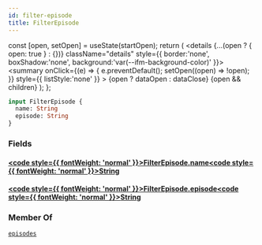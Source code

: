 ```yaml
---
id: filter-episode
title: FilterEpisode
---
```









  const [open, setOpen] = useState(startOpen);
  return (
    <details {...(open ? { open: true } : {})} className="details" style={{ border:'none', boxShadow:'none', background:'var(--ifm-background-color)' }}>
      <summary
        onClick={(e) => {
          e.preventDefault();
          setOpen((open) => !open);
        }}
        style={{ listStyle:'none' }}
      >
      {open ? dataOpen : dataClose}
      </summary>
      {open && children}
    </details>
  );
};











```graphql
input FilterEpisode {
  name: String
  episode: String
}
```




### Fields

#### [<code style={{ fontWeight: 'normal' }}>FilterEpisode.<b>name</b></code>](#)<Bullet />[<code style={{ fontWeight: 'normal' }}><b>String</b></code>](/types/scalars/string.mdx) <Badge class="badge badge--secondary " text="scalar"/> 



#### [<code style={{ fontWeight: 'normal' }}>FilterEpisode.<b>episode</b></code>](#)<Bullet />[<code style={{ fontWeight: 'normal' }}><b>String</b></code>](/types/scalars/string.mdx) <Badge class="badge badge--secondary " text="scalar"/> 







### Member Of

[`episodes`](/operations/queries/episodes.mdx)  <Badge class="badge badge--secondary badge--relation" text="query"/>